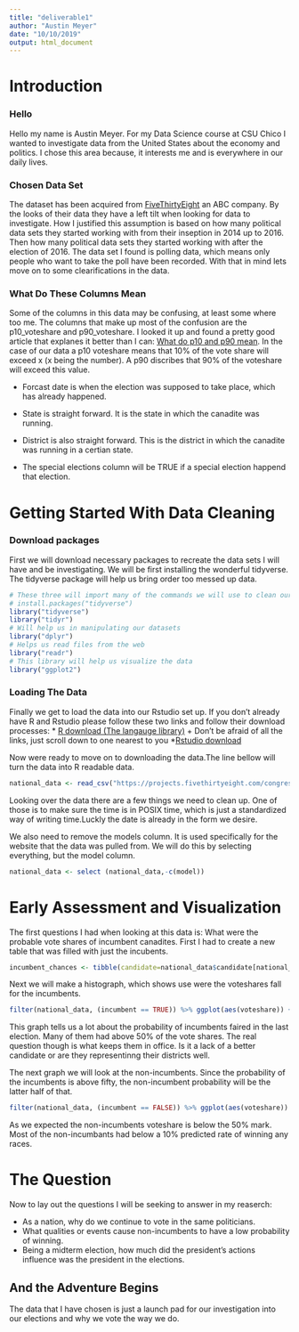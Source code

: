 ```yaml
---
title: "deliverable1"
author: "Austin Meyer"
date: "10/10/2019"
output: html_document
---
```


# Introduction

### Hello

  Hello my name is Austin Meyer. For my Data Science course at CSU Chico I wanted to investigate data from the United States about the economy and politics. I chose this area because, it interests me and is everywhere in our daily lives.

### Chosen Data Set

  The dataset has been acquired from [FiveThirtyEight]("https://projects.fivethirtyeight.com/2018-midterm-election-forecast/house/#history") an ABC company. By the looks of their data they have a left tilt when looking for data to investigate. How I justified this assumption is based on how many political data sets they started working with from their inseption in 2014 up to 2016. Then how many political data sets they started working with after the election of 2016. The data set I found is polling data, which means only people who want to take the poll have been recorded. With that in mind lets move on to some clearifications in the data.
  
### What Do These Columns Mean

  Some of the columns in this data may be confusing, at least some where too me. The columns that make up most of the confusion are the p10_voteshare and p90_voteshare. I looked it up and found a pretty good article that explanes it better than I can: [What do p10 and p90 mean]("https://blogs.dnvgl.com/software/2016/12/p10-p50-and-p90/"). In the case of our data a p10 voteshare means that 10% of the vote share will exceed x (x being the number). A p90 discribes that 90% of the voteshare will exceed this value.
  
  * Forcast date is when the election was supposed to take place, which has already happened.
  
  * State is straight forward. It is the state in which the canadite was running.
  
  * District is also straight forward. This is the district in which the canadite was running in a certian state.
  
  * The special elections column will be TRUE if a special election happend that election.


# Getting Started With Data Cleaning

### Download packages

  First we will download necessary packages to recreate the data sets I will have and be investigating. We will be first installing the wonderful tidyverse. The tidyverse package will help us bring order too messed up data.
```r
# These three will import many of the commands we will use to clean our data
# install.packages("tidyverse")
library("tidyverse")
library("tidyr")
# Will help us in manipulating our datasets
library("dplyr")
# Helps us read files from the web
library("readr")
# This library will help us visualize the data
library("ggplot2")
```


### Loading The Data

  Finally we get to load the data into our Rstudio set up. If you don't already have R and Rstudio please follow these two links and follow their download processes:
  * [R download (The langauge library)]("https://cran.r-project.org/mirrors.html")
    + Don't be afraid of all the links, just scroll down to one nearest to you
  *[Rstudio download]("https://rstudio.com/products/rstudio/download/#download")
  
  Now were ready to move on to downloading the data.The line bellow will turn the data into R readable data.
```r
national_data <- read_csv("https://projects.fivethirtyeight.com/congress-model-2018/house_district_forecast.csv")
```

Looking over the data there are a few things we need to clean up. One of those is to make sure the time is in POSIX time, which is just a standardized way of writing time.Luckly the date is already in the form we desire.


We also need to remove the models column. It is used specifically for the website that the data was pulled from. We will do this by selecting everything, but the model column.
```r
national_data <- select (national_data,-c(model))
```

# Early Assessment and Visualization

  The first questions I had when looking at this data is: What were the probable vote shares of incumbent canadites. First I had to create a new table that was filled with just the incubents.
```r
incumbent_chances <- tibble(candidate=national_data$candidate[national_data$incumbent == TRUE], win_probability=national_data$win_probability[national_data$incumbent == TRUE], voteshare=national_data$voteshare[national_data$incumbent == TRUE])
```

  Next we will make a histograph, which shows use were the voteshares fall for the incumbents.
```r
filter(national_data, (incumbent == TRUE)) %>% ggplot(aes(voteshare)) + geom_histogram(bins = 100)
```

  This graph tells us a lot about the probability of incumbents faired in the last election. Many of them had above 50% of the vote shares. The real question though is what keeps them in office. Is it a lack of a better candidate or are they representinng their districts well.

  The next graph we will look at the non-incumbents. Since the probability of the incumbents is above fifty, the non-incumbent probability will be the latter half of that.
```r
filter(national_data, (incumbent == FALSE)) %>% ggplot(aes(voteshare)) + geom_histogram(bins = 100)
```

As we expected the non-incumbents voteshare is below the 50% mark. Most of the non-incumbants had below a 10% predicted rate of winning any races.

# The Question

Now to lay out the questions I will be seeking to answer in my reaserch:

* As a nation, why do we continue to vote in the same politicians. 
* What qualities or events cause non-incumbents to have a low probability of winning. 
* Being a midterm election, how much did the president's actions influence was the president in the elections.

## And the Adventure Begins

  The data that I have chosen is just a launch pad for our investigation into our elections and why we vote the way we do.